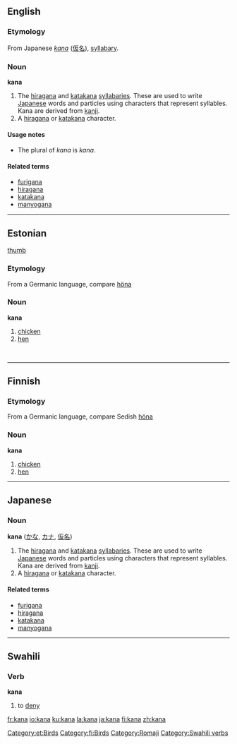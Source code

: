 ==English==
{{wikipedia}}
===Etymology===
From Japanese ''[[kana#Japanese|kana]]'' ([[仮名]]), [[syllabary]].

===Noun===
'''kana'''

# The [[hiragana]] and [[katakana]] [[syllabary|syllabaries]]. These are used to write [[Japanese]] words and particles using characters that represent syllables. Kana are derived from [[kanji]].
# A [[hiragana]] or [[katakana]] character.

====Usage notes====
* The plural of ''kana'' is ''kana''.

====Related terms====
*[[furigana]]
*[[hiragana]]
*[[katakana]]
*[[manyogana]]


----

==Estonian==
[[image:Chicken portrait.jpg|thumb]]
===Etymology===
From a Germanic language, compare [[höna]]
===Noun===
'''kana'''

# [[chicken]] 
# [[hen]]

<br clear="all"/>


----

==Finnish==
===Etymology===
From a Germanic language, compare Sedish [[höna]]
===Noun===
'''kana'''

# [[chicken]] 
# [[hen]]


----

==Japanese==
{{wikipedia}}
===Noun===
'''kana''' ([[かな]], [[カナ]], [[仮名]])

# The [[hiragana]] and [[katakana]] [[syllabary|syllabaries]].  These are used to write [[Japanese]] words and particles using characters that represent syllables. Kana are derived from [[kanji]].
# A [[hiragana]] or [[katakana]] character.  

====Related terms====
*[[furigana]]
*[[hiragana]]
*[[katakana]]
*[[manyogana]]


----

==Swahili==
===Verb===
'''kana'''

# to [[deny]]

[[Category:et:Birds]]
[[Category:fi:Birds]]
[[Category:Romaji]]
[[Category:Swahili verbs]]

[[fr:kana]]
[[io:kana]]
[[ku:kana]]
[[la:kana]]
[[ja:kana]]
[[fi:kana]]
[[zh:kana]]